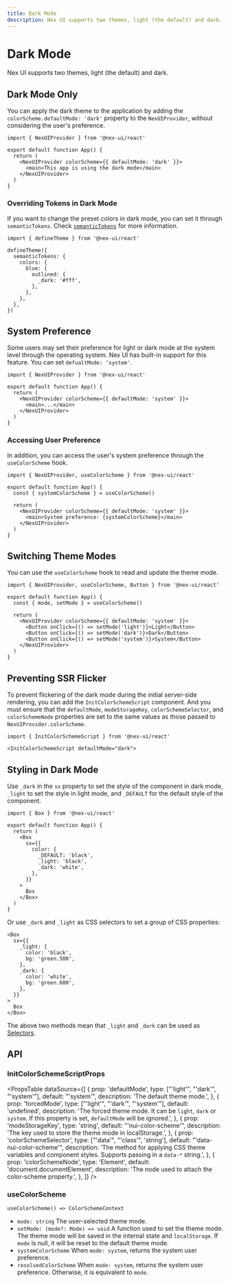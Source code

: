 ```yaml
---
title: Dark Mode
description: Nex UI supports two themes, light (the default) and dark.
---
```


# Dark Mode

Nex UI supports two themes, light (the default) and dark.

## Dark Mode Only

You can apply the dark theme to the application by adding the `colorScheme.defaultMode: 'dark'` property to the `NexUIProvider`, without considering the user's preference.

```tsx
import { NexUIProvider } from '@nex-ui/react'

export default function App() {
  return (
    <NexUIProvider colorScheme={{ defaultMode: 'dark' }}>
      <main>This app is using the dark mode</main>
    </NexUIProvider>
  )
}
```

### Overriding Tokens in Dark Mode

If you want to change the preset colors in dark mode, you can set it through `semanticTokens`. Check [`semanticTokens`](/docs/customization/semantic-tokens) for more information.

```tsx
import { defineTheme } from '@nex-ui/react'

defineTheme({
  semanticTokens: {
    colors: {
      blue: {
        outlined: {
          _dark: '#fff',
        },
      },
    },
  },
})
```

## System Preference

Some users may set their preference for light or dark mode at the system level through the operating system. Nex UI has built-in support for this feature. You can set `defualtMode: 'system'`.

```tsx
import { NexUIProvider } from '@nex-ui/react'

export default function App() {
  return (
    <NexUIProvider colorScheme={{ defaultMode: 'system' }}>
      <main>...</main>
    </NexUIProvider>
  )
}
```

### Accessing User Preference

In addition, you can access the user's system preference through the `useColorScheme` hook.

```tsx
import { NexUIProvider, useColorScheme } from '@nex-ui/react'

export default function App() {
  const { systemColorScheme } = useColorScheme()

  return (
    <NexUIProvider colorScheme={{ defaultMode: 'system' }}>
      <main>System preference: {systemColorScheme}</main>
    </NexUIProvider>
  )
}
```

## Switching Theme Modes

You can use the `useColorScheme` hook to read and update the theme mode.

```tsx
import { NexUIProvider, useColorScheme, Button } from '@nex-ui/react'

export default function App() {
  const { mode, setMode } = useColorScheme()

  return (
    <NexUIProvider colorScheme={{ defaultMode: 'system' }}>
      <Button onClick={() => setMode('light')}>Light</Button>
      <Button onClick={() => setMode('dark')}>Dark</Button>
      <Button onClick={() => setMode('system')}>System</Button>
    </NexUIProvider>
  )
}
```

## Preventing SSR Flicker

To prevent flickering of the dark mode during the initial server-side rendering, you can add the `InitColorSchemeScript` component. And you must ensure that the `defaultMode`, `modeStorageKey`, `colorSchemeSelector`, and `colorSchemeNode` properties are set to the same values as those passed to `NexUIProvider.colorScheme`.

```tsx
import { InitColorSchemeScript } from '@nex-ui/react'

<InitColorSchemeScript defaultMode="dark">
```

## Styling in Dark Mode

Use `_dark` in the `sx` property to set the style of the component in dark mode, `_light` to set the style in light mode, and `_DEFAULT` for the default style of the component.

```tsx
import { Box } from '@nex-ui/react'

export default function App() {
  return (
    <Box
      sx={{
        color: {
          _DEFAULT: 'black',
          _light: 'black',
          _dark: 'white',
        },
      }}
    >
      Box
    </Box>
  )
}
```

Or use `_dark` and `_light` as CSS selectors to set a group of CSS properties:

```tsx
<Box
  sx={{
    _light: {
      color: 'black',
      bg: 'green.500',
    },
    _dark: {
      color: 'white',
      bg: 'green.600',
    },
  }}
>
  Box
</Box>
```

The above two methods mean that `_light` and `_dark` can be used as [Selectors](/docs/customization/selectors).

## API

### InitColorSchemeScriptProps

<PropsTable
  dataSource={[
    {
      prop: 'defaultMode',
      type: ["'light'", "'dark'", "'system'"],
      default: "'system'",
      description: 'The default theme mode.',
    },
    {
      prop: 'forcedMode',
      type: ["'light'", "'dark'", "'system'"],
      default: 'undefined',
      description:
        'The forced theme mode. It can be `light`, `dark` or `system`. If this property is set, `defaultMode` will be ignored.',
    },
    {
      prop: 'modeStorageKey',
      type: 'string',
      default: "'nui-color-scheme'",
      description: 'The key used to store the theme mode in localStorage.',
    },
    {
      prop: 'colorSchemeSelector',
      type: ["'data'", "'class'", 'string'],
      default: "'data-nui-color-scheme'",
      description:
        'The method for applying CSS theme variables and component styles. Supports passing in a `data-*` string.',
    },
    {
      prop: 'colorSchemeNode',
      type: 'Element',
      default: 'document.documentElement',
      description: 'The node used to attach the color-scheme property.',
    },
  ]}
/>

### useColorScheme

`useColorScheme() => ColorSchemeContext`

- `mode: string` The user-selected theme mode.
- `setMode: (mode?: Mode) => void` A function used to set the theme mode. The theme mode will be saved in the internal state and `localStorage`. If `mode` is null, it will be reset to the default theme mode.
- `systemColorScheme` When `mode: system`, returns the system user preference.
- `resolvedColorScheme` When `mode: system`, returns the system user preference. Otherwise, it is equivalent to `mode`.
